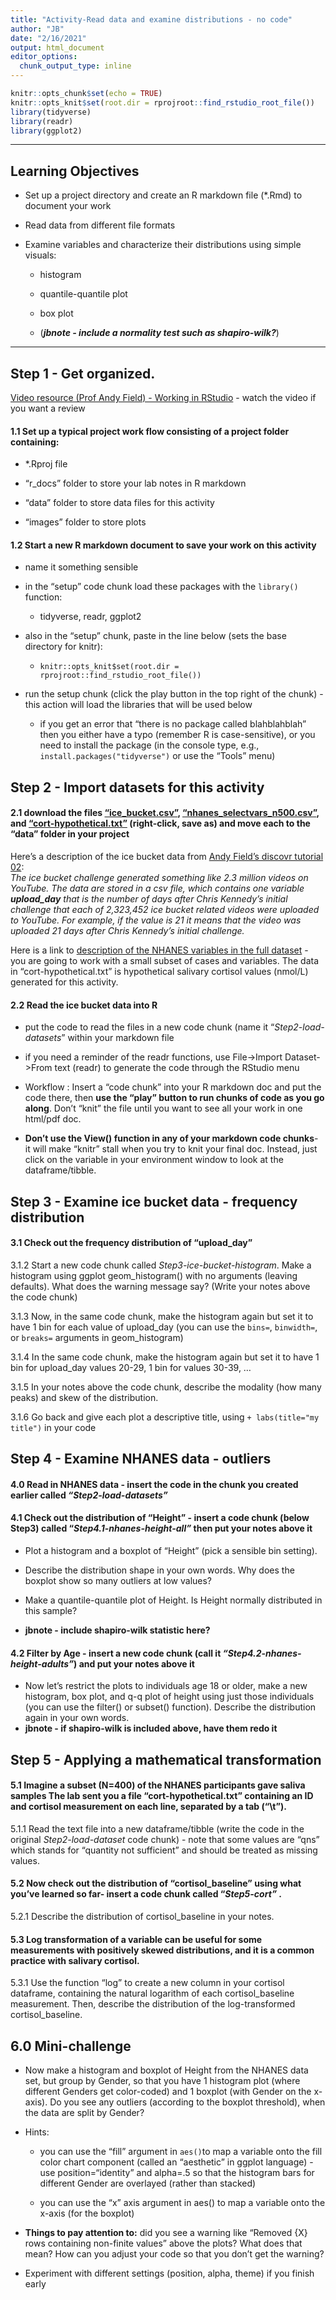 ```yaml
---
title: "Activity-Read data and examine distributions - no code"
author: "JB"
date: "2/16/2021"
output: html_document
editor_options: 
  chunk_output_type: inline
---
```


```r
knitr::opts_chunk$set(echo = TRUE)
knitr::opts_knit$set(root.dir = rprojroot::find_rstudio_root_file())
library(tidyverse)
library(readr)
library(ggplot2)
```

------------------------------------------------------------------------

## Learning Objectives

-   Set up a project directory and create an R markdown file (\*.Rmd) to document your work

-   Read data from different file formats

-   Examine variables and characterize their distributions using simple visuals:

    -   histogram

    -   quantile-quantile plot

    -   box plot

    -   (***jbnote - include a normality test such as shapiro-wilk?***)

------------------------------------------------------------------------

## Step 1 - Get organized.

[Video resource (Prof Andy Field) - Working in RStudio](http://milton-the-cat.rocks/learnr/r/r_getting_started/#section-working-in-rstudio) - watch the video if you want a review

#### 1.1 Set up a typical project work flow consisting of a project folder containing:

-   \*.Rproj file

-   "r_docs" folder to store your lab notes in R markdown

-   "data" folder to store data files for this activity

-   "images" folder to store plots

#### 1.2 Start a new R markdown document to save your work on this activity

-   name it something sensible

-   in the "setup" code chunk load these packages with the `library()` function:

    -   tidyverse, readr, ggplot2

-   also in the "setup" chunk, paste in the line below (sets the base directory for knitr):

    -   `knitr::opts_knit$set(root.dir = rprojroot::find_rstudio_root_file())`

-   run the setup chunk (click the play button in the top right of the chunk) - this action will load the libraries that will be used below

    -   if you get an error that "there is no package called blahblahblah" then you either have a typo (remember R is case-sensitive), or you need to install the package (in the console type, e.g., `install.packages("tidyverse")` or use the "Tools" menu)

## Step 2 - Import datasets for this activity

#### 2.1 download the files ["ice_bucket.csv"](../data/icebucket.csv), ["nhanes_selectvars_n500.csv"](../data/nhanes_selectvars_n500.csv), and ["cort-hypothetical.txt"](../data/cort-hypothetical.txt) (right-click, save as) and move each to the "data" folder in your project

Here's a description of the ice bucket data from [Andy Field's discovr tutorial 02](https://www.discovr.rocks/discovr/):\
*The ice bucket challenge generated something like 2.3 million videos on YouTube. The data are stored in a csv file, which contains one variable **upload_day** that is the number of days after Chris Kennedy's initial challenge that each of 2,323,452 ice bucket related videos were uploaded to YouTube. For example, if the value is 21 it means that the video was uploaded 21 days after Chris Kennedy's initial challenge.*

Here is a link to [description of the NHANES variables in the full dataset](https://www.rdocumentation.org/packages/NHANES/versions/2.1.0/topics/NHANES) - you are going to work with a small subset of cases and variables. The data in "cort-hypothetical.txt" is hypothetical salivary cortisol values (nmol/L) generated for this activity.

#### 2.2 Read the ice bucket data into R

-   put the code to read the files in a new code chunk (name it "*Step2-load-datasets*" within your markdown file

-   if you need a reminder of the readr functions, use File-\>Import Dataset-\>From text (readr) to generate the code through the RStudio menu

-   Workflow : Insert a "code chunk" into your R markdown doc and put the code there, then **use the "play" button to run chunks of code as you go along**. Don't "knit" the file until you want to see all your work in one html/pdf doc.

-   **Don't use the View() function in any of your markdown code chunks**- it will make "knitr" stall when you try to knit your final doc. Instead, just click on the variable in your environment window to look at the dataframe/tibble.

## Step 3 - Examine ice bucket data - frequency distribution

#### 3.1 Check out the frequency distribution of "upload_day"

3.1.2 Start a new code chunk called *Step3-ice-bucket-histogram*. Make a histogram using ggplot geom_histogram() with no arguments (leaving defaults). What does the warning message say? (Write your notes above the code chunk)


3.1.3 Now, in the same code chunk, make the histogram again but set it to have 1 bin for each value of upload_day (you can use the `bins=`, `binwidth=`, or `breaks=` arguments in geom_histogram)

3.1.4 In the same code chunk, make the histogram again but set it to have 1 bin for upload_day values 20-29, 1 bin for values 30-39, ...

3.1.5 In your notes above the code chunk, describe the modality (how many peaks) and skew of the distribution.

3.1.6 Go back and give each plot a descriptive title, using `+ labs(title="my title")` in your code

## Step 4 - Examine NHANES data - outliers

#### 4.0 Read in NHANES data - insert the code in the chunk you created earlier called *"Step2-load-datasets"*

#### 4.1 Check out the distribution of "Height" - insert a code chunk (below Step3) called "*Step4.1-nhanes-height-all"* then put your notes above it

-   Plot a histogram and a boxplot of "Height" (pick a sensible bin setting).

-   Describe the distribution shape in your own words. Why does the boxplot show so many outliers at low values?

-   Make a quantile-quantile plot of Height. Is Height normally distributed in this sample?

-   **jbnote - include shapiro-wilk statistic here?**


#### 4.2 Filter by Age - insert a new code chunk (call it *"Step4.2-nhanes-height-adults"*) and put your notes above it

-   Now let's restrict the plots to individuals age 18 or older, make a new histogram, box plot, and q-q plot of height using just those individuals (you can use the filter() or subset() function). Describe the distribution again in your own words.
-   **jbnote - if shapiro-wilk is included above, have them redo it**


## Step 5 - Applying a mathematical transformation

#### 5.1 Imagine a subset (N=400) of the NHANES participants gave saliva samples The lab sent you  a file "cort-hypothetical.txt" containing an ID and cortisol measurement on each line, separated by a tab ("\\t"). 

5.1.1 Read the text file into a new dataframe/tibble (write the code in the original *Step2-load-dataset* code chunk) - note that some values are "qns" which stands for "quantity not sufficient" and should be treated as missing values.


#### 5.2 Now check out the distribution of "cortisol_baseline" using what you've learned so far- insert a code chunk called "*Step5-cort"* . 

5.2.1 Describe the distribution of cortisol_baseline in your notes.

#### 5.3 Log transformation of a variable can be useful for some measurements with positively skewed distributions, and it is a common practice with salivary cortisol.

5.3.1 Use the function "log" to create a new column in your cortisol dataframe, containing the natural logarithm of each cortisol_baseline measurement. Then, describe the distribution of the log-transformed cortisol_baseline.


## 6.0 Mini-challenge

-   Now make a histogram and boxplot of Height from the NHANES data set, but group by Gender, so that you have 1 histogram plot (where different Genders get color-coded) and 1 boxplot (with Gender on the x-axis). Do you see any outliers (according to the boxplot threshold), when the data are split by Gender?

-   Hints:

    -   you can use the "fill" argument in `aes()`to map a variable onto the fill color chart component (called an "aesthetic" in ggplot language) - use position="identity" and alpha=.5 so that the histogram bars for different Gender are overlayed (rather than stacked)

    -   you can use the "x" axis argument in aes() to map a variable onto the x-axis (for the boxplot)

-   **Things to pay attention to:** did you see a warning like "Removed {X} rows containing non-finite values" above the plots? What does that mean? How can you adjust your code so that you don't get the warning?

-   Experiment with different settings (position, alpha, theme) if you finish early